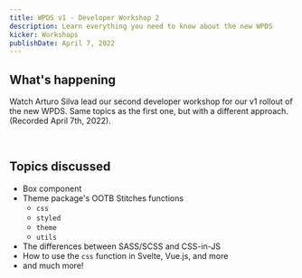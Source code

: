 ```yaml
---
title: WPDS v1 - Developer Workshop 2
description: Learn everything you need to know about the new WPDS
kicker: Workshops
publishDate: April 7, 2022
---
```


## What's happening

Watch Arturo Silva lead our second developer workshop for our v1 rollout of the new
WPDS. Same topics as the first one, but with a different approach. (Recorded April
7th, 2022).

<br />

## Topics discussed

- Box component
- Theme package's OOTB Stitches functions
  - `css`
  - `styled`
  - `theme`
  - `utils`
- The differences between SASS/SCSS and CSS-in-JS
- How to use the `css` function in Svelte, Vue.js, and more
- and much more!

<br />

<YoutubeEmbed videoid="pDQK-UJ2LJQ" />
